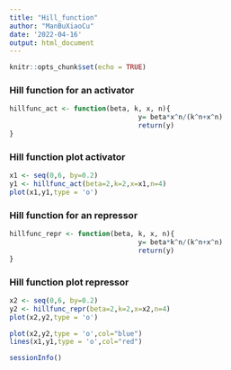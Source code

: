 ```yaml
---
title: "Hill_function"
author: "ManBuXiaoCu"
date: '2022-04-16'
output: html_document
---
```


```r
knitr::opts_chunk$set(echo = TRUE)
```



### Hill function for an activator
```r

hillfunc_act <- function(beta, k, x, n){
                                y= beta*x^n/(k^n+x^n)
                                return(y)
}
```

### Hill function plot activator
```r
x1 <- seq(0,6, by=0.2)
y1 <- hillfunc_act(beta=2,k=2,x=x1,n=4)
plot(x1,y1,type = 'o')
```

### Hill function for an repressor
```r

hillfunc_repr <- function(beta, k, x, n){
                                y= beta*k^n/(k^n+x^n)
                                return(y)
}
```


### Hill function plot repressor
```r
x2 <- seq(0,6, by=0.2)
y2 <- hillfunc_repr(beta=2,k=2,x=x2,n=4)
plot(x2,y2,type = 'o')
```

```r
plot(x2,y2,type = 'o',col="blue")
lines(x1,y1,type = 'o',col="red")
```

```r
sessionInfo()
```


